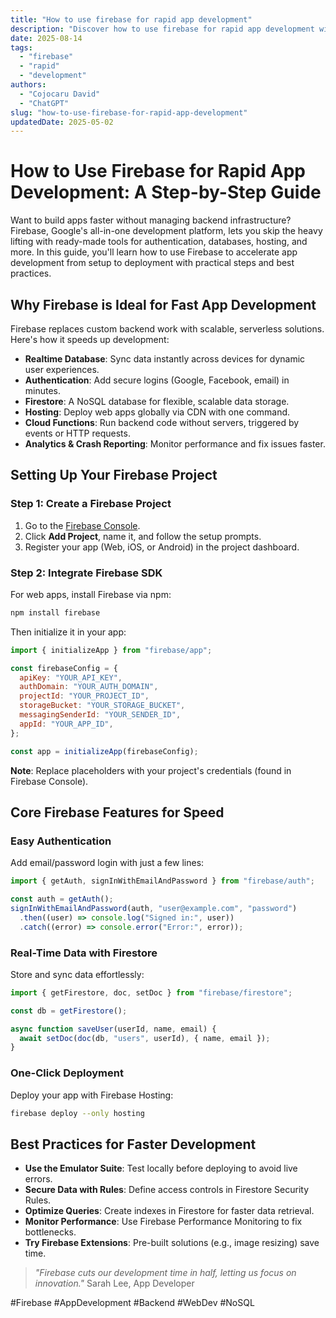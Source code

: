 ```yaml
---
title: "How to use firebase for rapid app development"
description: "Discover how to use firebase for rapid app development with this in-depth guide, providing actionable insights and practical tips to boost your knowledge and results."
date: 2025-08-14
tags:
  - "firebase"
  - "rapid"
  - "development"
authors:
  - "Cojocaru David"
  - "ChatGPT"
slug: "how-to-use-firebase-for-rapid-app-development"
updatedDate: 2025-05-02
---
```


# How to Use Firebase for Rapid App Development: A Step-by-Step Guide  

Want to build apps faster without managing backend infrastructure? Firebase, Google's all-in-one development platform, lets you skip the heavy lifting with ready-made tools for authentication, databases, hosting, and more. In this guide, you'll learn how to use Firebase to accelerate app development from setup to deployment with practical steps and best practices.  

## Why Firebase is Ideal for Fast App Development  

Firebase replaces custom backend work with scalable, serverless solutions. Here's how it speeds up development:  

- **Realtime Database**: Sync data instantly across devices for dynamic user experiences.  
- **Authentication**: Add secure logins (Google, Facebook, email) in minutes.  
- **Firestore**: A NoSQL database for flexible, scalable data storage.  
- **Hosting**: Deploy web apps globally via CDN with one command.  
- **Cloud Functions**: Run backend code without servers, triggered by events or HTTP requests.  
- **Analytics & Crash Reporting**: Monitor performance and fix issues faster.  

## Setting Up Your Firebase Project  

### Step 1: Create a Firebase Project  
1. Go to the [Firebase Console](https://console.firebase.google.com/).  
2. Click **Add Project**, name it, and follow the setup prompts.  
3. Register your app (Web, iOS, or Android) in the project dashboard.  

### Step 2: Integrate Firebase SDK  
For web apps, install Firebase via npm:  

```bash
npm install firebase
```  

Then initialize it in your app:  

```javascript
import { initializeApp } from "firebase/app";

const firebaseConfig = {
  apiKey: "YOUR_API_KEY",
  authDomain: "YOUR_AUTH_DOMAIN",
  projectId: "YOUR_PROJECT_ID",
  storageBucket: "YOUR_STORAGE_BUCKET",
  messagingSenderId: "YOUR_SENDER_ID",
  appId: "YOUR_APP_ID",
};

const app = initializeApp(firebaseConfig);
```  

**Note**: Replace placeholders with your project's credentials (found in Firebase Console).  

## Core Firebase Features for Speed  

### Easy Authentication  
Add email/password login with just a few lines:  

```javascript
import { getAuth, signInWithEmailAndPassword } from "firebase/auth";

const auth = getAuth();
signInWithEmailAndPassword(auth, "user@example.com", "password")
  .then((user) => console.log("Signed in:", user))
  .catch((error) => console.error("Error:", error));
```  

### Real-Time Data with Firestore  
Store and sync data effortlessly:  

```javascript
import { getFirestore, doc, setDoc } from "firebase/firestore";

const db = getFirestore();

async function saveUser(userId, name, email) {
  await setDoc(doc(db, "users", userId), { name, email });
}
```  

### One-Click Deployment  
Deploy your app with Firebase Hosting:  

```bash
firebase deploy --only hosting
```  

## Best Practices for Faster Development  

- **Use the Emulator Suite**: Test locally before deploying to avoid live errors.  
- **Secure Data with Rules**: Define access controls in Firestore Security Rules.  
- **Optimize Queries**: Create indexes in Firestore for faster data retrieval.  
- **Monitor Performance**: Use Firebase Performance Monitoring to fix bottlenecks.  
- **Try Firebase Extensions**: Pre-built solutions (e.g., image resizing) save time.  

> _"Firebase cuts our development time in half, letting us focus on innovation."_   Sarah Lee, App Developer  

#Firebase #AppDevelopment #Backend #WebDev #NoSQL